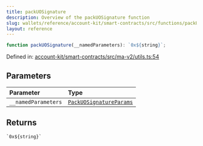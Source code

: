 ```yaml
---
title: packUOSignature
description: Overview of the packUOSignature function
slug: wallets/reference/account-kit/smart-contracts/src/functions/packUOSignature
layout: reference
---
```


```ts
function packUOSignature(__namedParameters): `0x${string}`;
```

Defined in: [account-kit/smart-contracts/src/ma-v2/utils.ts:54](https://github.com/alchemyplatform/aa-sdk/blob/49e74eee8606f480b200b4612d00d950da8a8742/account-kit/smart-contracts/src/ma-v2/utils.ts#L54)

## Parameters

| Parameter           | Type                                                                 |
| :------------------ | :------------------------------------------------------------------- |
| `__namedParameters` | [`PackUOSignatureParams`](../type-aliases/PackUOSignatureParams.mdx) |

## Returns

`` `0x${string}` ``
